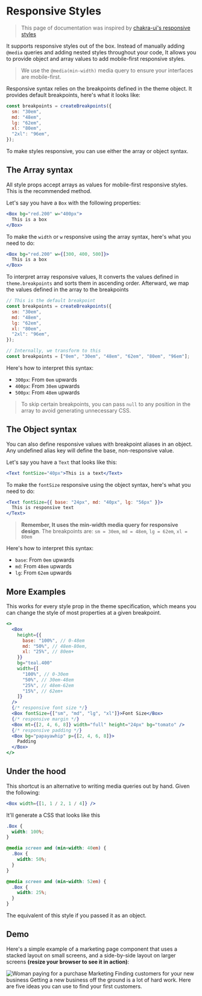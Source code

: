 
<Meta
  title="UI Docs / Responsive Styles"
  description="It supports responsive styles out of the box."
/>

# Responsive Styles

> This page of documentation was inspired by [chakra-ui's responsive styles](https://chakra-ui.com/docs/features/responsive-styles)

It supports responsive styles out of the box. Instead of manually adding
`@media` queries and adding nested styles throughout your code, It allows
you to provide object and array values to add mobile-first responsive styles.

> We use the `@media(min-width)` media query to ensure your interfaces are
> mobile-first.

Responsive syntax relies on the breakpoints defined in the theme object. It provides default breakpoints, here's what it looks like:

```js
const breakpoints = createBreakpoints({
  sm: "30em",
  md: "48em",
  lg: "62em",
  xl: "80em",
  "2xl": "96em",
});
```

To make styles responsive, you can use either the array or object syntax.

## The Array syntax

All style props accept arrays as values for mobile-first responsive styles. This
is the recommended method.

Let's say you have a `Box` with the following properties:

```jsx
<Box bg="red.200" w="400px">
  This is a box
</Box>
```

To make the `width` or `w` responsive using the array syntax, here's what you
need to do:

```jsx
<Box bg="red.200" w={[300, 400, 500]}>
  This is a box
</Box>
```

To interpret array responsive values, It converts the values defined in
`theme.breakpoints` and sorts them in ascending order. Afterward, we map the
values defined in the array to the breakpoints

```js
// This is the default breakpoint
const breakpoints = createBreakpoints({
  sm: "30em",
  md: "48em",
  lg: "62em",
  xl: "80em",
  "2xl": "96em",
});

// Internally, we transform to this
const breakpoints = ["0em", "30em", "48em", "62em", "80em", "96em"];
```

Here's how to interpret this syntax:

- `300px`: From `0em` upwards
- `400px`: From `30em` upwards
- `500px`: From `48em` upwards

> To skip certain breakpoints, you can pass `null` to any position in the array
> to avoid generating unnecessary CSS.

## The Object syntax

You can also define responsive values with breakpoint aliases in an object. Any
undefined alias key will define the base, non-responsive value.

Let's say you have a `Text` that looks like this:

```jsx
<Text fontSize="40px">This is a text</Text>
```

To make the `fontSize` responsive using the object syntax, here's what you need
to do:

```jsx
<Text fontSize={{ base: "24px", md: "40px", lg: "56px" }}>
  This is responsive text
</Text>
```

> **Remember, It uses the min-width media query for responsive design**.
> The breakpoints are: `sm = 30em`, `md = 48em`, `lg = 62em`, `xl = 80em`

Here's how to interpret this syntax:

- `base`: From `0em` upwards
- `md`: From `48em` upwards
- `lg`: From `62em` upwards

## More Examples

This works for every style prop in the theme specification, which means you can
change the style of most properties at a given breakpoint.

```jsx
<>
  <Box
    height={{
      base: "100%", // 0-48em
      md: "50%", // 48em-80em,
      xl: "25%", // 80em+
    }}
    bg="teal.400"
    width={[
      "100%", // 0-30em
      "50%", // 30em-48em
      "25%", // 48em-62em
      "15%", // 62em+
    ]}
  />
  {/* responsive font size */}
  <Box fontSize={["sm", "md", "lg", "xl"]}>Font Size</Box>
  {/* responsive margin */}
  <Box mt={[2, 4, 6, 8]} width="full" height="24px" bg="tomato" />
  {/* responsive padding */}
  <Box bg="papayawhip" p={[2, 4, 6, 8]}>
    Padding
  </Box>
</>
```

## Under the hood

This shortcut is an alternative to writing media queries out by hand. Given the
following:

```jsx
<Box width={[1, 1 / 2, 1 / 4]} />
```

It'll generate a CSS that looks like this

```css
.Box {
  width: 100%;
}

@media screen and (min-width: 40em) {
  .Box {
    width: 50%;
  }
}

@media screen and (min-width: 52em) {
  .Box {
    width: 25%;
  }
}
```

The equivalent of this style if you passed it as an object.

## Demo

Here's a simple example of a marketing page component that uses a stacked layout
on small screens, and a side-by-side layout on larger screens **(resize your
browser to see it in action)**:

<Canvas isExpanded>
  <Box p={4} display={{ md: "flex" }}>
    <Box flexShrink={0}>
      <Image
        borderRadius="lg"
        width={{ md: 40 }}
        src="https://bit.ly/2jYM25F"
        alt="Woman paying for a purchase"
      />
    </Box>
    <Box mt={{ base: 4, md: 0 }} ml={{ md: 6 }}>
      <Text
        fontWeight="bold"
        textTransform="uppercase"
        fontSize="sm"
        letterSpacing="wide"
        color="teal.600"
      >
        Marketing
      </Text>
      <Link
        mt={1}
        display="block"
        fontSize="lg"
        lineHeight="normal"
        fontWeight="semibold"
        href="#"
      >
        Finding customers for your new business
      </Link>
      <Text mt={2} color="gray.500">
        Getting a new business off the ground is a lot of hard work. Here are
        five ideas you can use to find your first customers.
      </Text>
    </Box>
  </Box>
</Canvas>
